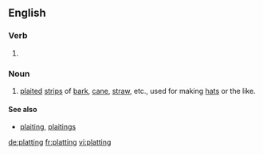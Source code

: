 ==English==

===Verb===
{{head|en|present participle}}

# {{present participle of|plat|lang=en|nocat=1}}

===Noun===
{{en-noun}}

# {{label|en|archaic}} [[plait]]ed [[strip]]s of [[bark]], [[cane]], [[straw]], etc., used for making [[hat]]s or the like.

====See also====
* [[plaiting]], [[plaitings]]

{{Webster 1913}}

[[de:platting]]
[[fr:platting]]
[[vi:platting]]